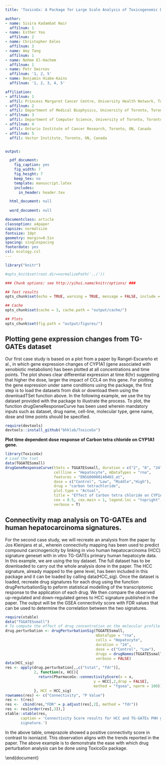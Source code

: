 ```yaml
---
title: 'ToxicoGx: A Package for Large Scale Analysis of Toxicogenomic Data'

author:  
- name: Sisira Kadambat Nair
  affilnum: 1
- name: Esther Yoo
  affilnum: 2
- name: Christopher Eeles
  affilnum: 3
- name: Amy Tang
  affilnum: 1
- name: Nehme El-Hachem
  affilnum: 1
- name: Petr Smirnov
  affilnum: '1, 2, 5'
- name: Benjamin Hiabe-Kains
  affilnum: '1, 2, 3, 4, 5'

affiliation:
- affilnum: 1
  affil: Princess Margaret Cancer Centre, University Health Network, Toronto, ON, Canada
- affilnum: 2
  affil: Department of Medical Biophysics, University of Toronto, Toronto, ON, Canada
- affilnum: 3
  affil: Department of Computer Science, University of Toronto, Toronto, ON, Canada
- affilnum: 4
  affil: Ontario Institute of Cancer Research, Toronto, ON, Canada
- affilnum: 5
  affil: Vector Institute, Toronto, ON, Canada


output:

  pdf_document:
    fig_caption: yes
    fig_width: 7
    fig_height: 7
    keep_tex: no
    template: manuscript.latex
    includes:
      in_header: header.tex

  html_document: null
  
  word_document: null

documentclass: article
classoption: a4paper
capsize: normalsize
fontsize: 10pt
geometry: margin=0.5in
spacing: singlespacing
footerdate: yes
csl: ecology.csl
---
```


```r

library("knitr")

#opts_knit$set(root.dir=normalizePath('../'))

### Chunk options: see http://yihui.name/knitr/options/ ###

## Text results
opts_chunk$set(echo = TRUE, warning = TRUE, message = FALSE, include = TRUE)

## Cache
opts_chunk$set(cache = 3, cache.path = "output/cache/")

## Plots
opts_chunk$set(fig.path = "output/figures/")


```


## Plotting gene expression changes from TG-GATEs dataset

Our first case study is based on a plot from a paper by Rangel-Escareño et al., in which gene expression changes of CYP1A1 (gene associated with xenobiotic metabolism) has been plotted at all concentrations and time points. The plot shows clear differential expression at time 8(hr) suggesting that higher the dose, larger the impact of CCL4 on this gene.
For plotting the gene expression under same conditions using the package, the first step is to load the datasets from disk or download them using the downloadTSet function above. In the following example, we use the toy dataset provided with the package to illustrate the process. 
To plot, the function drugGeneResponseCurve has been used wherein mandatory inputs such as dataset, drug name, cell-line, molecular type, gene name, dose and time points should be specified.

```r
require(devtools)
devtools::install_github("bhklab/ToxicoGx")
```

**Plot time dependent dose response of Carbon tetra chloride on CYP1A1 gene.**
```r
library(ToxicoGx)
# Load the tset 
data(TGGATESsmall)
drugGeneResponseCurve(tSets = TGGATESsmall, duration = c("2", "8", "24"), 
                      cellline = "Hepatocyte", mDataTypes = "rna", 
                      features = "ENSG00000140465_at", 
                      dose = c("Control", "Low", "Middle","High"),
                      drug = "carbon tetrachloride", 
                      plot.type = "Actual",
                      title = "Effect of Carbon tetra chloride on CYP1A1.",
                      cex = 0.5, cex.main = 1, legend.loc = "topright", 
                      verbose = T)
```

## Connectivity map analysis on TG-GATEs and human hepatocarcinoma signatures.

For the second case study, we will recreate an analysis from the paper by Jos Kleinjans et al., wherein connectivity mapping has been used to predict compound carcinogenicity
by linking in vivo human hepatocarcinoma (HCC) signature geneset with in vitro TG-GATEs primary human hepatocyte data. In this example, we are using the toy dataset. The full dataset has to be downloaded to carry out the whole analysis done in the paper.
The HCC signature, already mapped to the gene level, has been included in this package and it can be loaded by calling data(HCC_sig). Once the dataset is loaded, recreate drug signatures for each drug using the function drugPerturbationSig to peform statistical modelling of the transcriptomic response to the application of each drug. We then compare the observed up-regulated and down-regulated genes to HCC signature published in the paper. The output will be the GSEA connectivity score with FDR values that can be used to determine the correlation between the two signatures.

```r
require(xtable)
data("TGGATESsmall")
# To compute the effect of drug concentration on the molecular profile of the cell
drug.perturbation <- drugPerturbationSig(TGGATESsmall,
                                         mDataType = "rna",
                                         cells = "Hepatocyte",
                                         duration = "24",
                                         dose = c("Control", "Low"),
                                         drugs = drugNames(TGGATESsmall),
                                         verbose = FALSE)
data(HCC_sig)
res <- apply(drug.perturbation[,,c("tstat", "fdr")],
             2, function(x, HCC){
               return(PharmacoGx::connectivityScore(x = x,
                                        y = HCC[,2,drop = FALSE],
                                        method = "fgsea", nperm = 100))
             }, HCC = HCC_sig)
rownames(res) <- c("Connectivity", "P Value")
res <- t(res)
res <-  cbind(res,"FDR" = p.adjust(res[,2], method = "fdr"))
res <- res[order(res[,3]),]
xtable::xtable(res,
       caption = 'Connectivity Score results for HCC and TG-GATEs PHH gene
       signature.')
```

In the above table, omeprazole showed a positive connectivity score in contrast to isoniazid. This observation aligns with the trends reported in the paper. The above example is to demonstrate the ease with which drug perturbation analysis can be done using ToxicoGx package.

\end{document}
